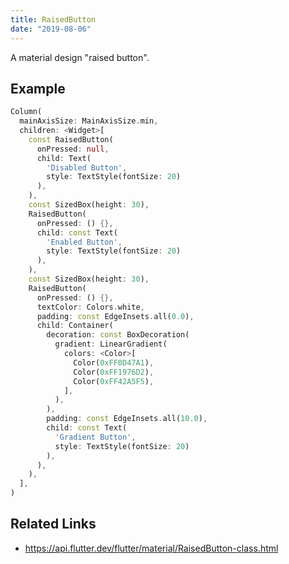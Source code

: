 ```yaml
---
title: RaisedButton
date: "2019-08-06"
---
```


A material design "raised button".

## Example

```dart liveslice=RaisedButton
Column(
  mainAxisSize: MainAxisSize.min,
  children: <Widget>[
    const RaisedButton(
      onPressed: null,
      child: Text(
        'Disabled Button',
        style: TextStyle(fontSize: 20)
      ),
    ),
    const SizedBox(height: 30),
    RaisedButton(
      onPressed: () {},
      child: const Text(
        'Enabled Button',
        style: TextStyle(fontSize: 20)
      ),
    ),
    const SizedBox(height: 30),
    RaisedButton(
      onPressed: () {},
      textColor: Colors.white,
      padding: const EdgeInsets.all(0.0),
      child: Container(
        decoration: const BoxDecoration(
          gradient: LinearGradient(
            colors: <Color>[
              Color(0xFF0D47A1),
              Color(0xFF1976D2),
              Color(0xFF42A5F5),
            ],
          ),
        ),
        padding: const EdgeInsets.all(10.0),
        child: const Text(
          'Gradient Button',
          style: TextStyle(fontSize: 20)
        ),
      ),
    ),
  ],
)
```

## Related Links
- https://api.flutter.dev/flutter/material/RaisedButton-class.html
